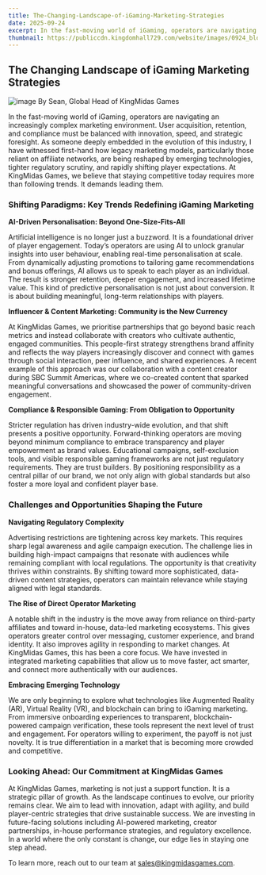 ```yaml
---
title: The-Changing-Landscape-of-iGaming-Marketing-Strategies
date: 2025-09-24
excerpt: In the fast-moving world of iGaming, operators are navigating an increasingly complex marketing environment. User acquisition, retention, and compliance must be balanced with innovation, speed, and strategic foresight. At KingMidas Games, we believe that staying competitive today requires more than following trends. It demands leading them.
thumbnail: https://publiccdn.kingdomhall729.com/website/images/0924_blog.jpg
---
```


## The Changing Landscape of iGaming Marketing Strategies
![image](https://publiccdn.kingdomhall729.com/website/images/0924_blog.jpg)
By Sean, Global Head of KingMidas Games


In the fast-moving world of iGaming, operators are navigating an increasingly complex marketing environment. User acquisition, retention, and compliance must be balanced with innovation, speed, and strategic foresight. As someone deeply embedded in the evolution of this industry, I have witnessed first-hand how legacy marketing models, particularly those reliant on affiliate networks, are being reshaped by emerging technologies, tighter regulatory scrutiny, and rapidly shifting player expectations.
At KingMidas Games, we believe that staying competitive today requires more than following trends. It demands leading them.


### Shifting Paradigms: Key Trends Redefining iGaming Marketing

**AI-Driven Personalisation: Beyond One-Size-Fits-All**

Artificial intelligence is no longer just a buzzword. It is a foundational driver of player engagement. Today’s operators are using AI to unlock granular insights into user behaviour, enabling real-time personalisation at scale. From dynamically adjusting promotions to tailoring game recommendations and bonus offerings, AI allows us to speak to each player as an individual. The result is stronger retention, deeper engagement, and increased lifetime value.
This kind of predictive personalisation is not just about conversion. It is about building meaningful, long-term relationships with players.


**Influencer & Content Marketing: Community is the New Currency**

At KingMidas Games, we prioritise partnerships that go beyond basic reach metrics and instead collaborate with creators who cultivate authentic, engaged communities. This people-first strategy strengthens brand affinity and reflects the way players increasingly discover and connect with games through social interaction, peer influence, and shared experiences. 
A recent example of this approach was our collaboration with a content creator during SBC Summit Americas, where we co-created content that sparked meaningful conversations and showcased the power of community-driven engagement.


**Compliance & Responsible Gaming: From Obligation to Opportunity**

Stricter regulation has driven industry-wide evolution, and that shift presents a positive opportunity. Forward-thinking operators are moving beyond minimum compliance to embrace transparency and player empowerment as brand values. Educational campaigns, self-exclusion tools, and visible responsible gaming frameworks are not just regulatory requirements. They are trust builders.
By positioning responsibility as a central pillar of our brand, we not only align with global standards but also foster a more loyal and confident player base.


### Challenges and Opportunities Shaping the Future

**Navigating Regulatory Complexity**

Advertising restrictions are tightening across key markets. This requires sharp legal awareness and agile campaign execution. The challenge lies in building high-impact campaigns that resonate with audiences while remaining compliant with local regulations.
The opportunity is that creativity thrives within constraints. By shifting toward more sophisticated, data-driven content strategies, operators can maintain relevance while staying aligned with legal standards.


**The Rise of Direct Operator Marketing**

A notable shift in the industry is the move away from reliance on third-party affiliates and toward in-house, data-led marketing ecosystems. This gives operators greater control over messaging, customer experience, and brand identity. It also improves agility in responding to market changes.
At KingMidas Games, this has been a core focus. We have invested in integrated marketing capabilities that allow us to move faster, act smarter, and connect more authentically with our audiences.


**Embracing Emerging Technology**

We are only beginning to explore what technologies like Augmented Reality (AR), Virtual Reality (VR), and blockchain can bring to iGaming marketing. From immersive onboarding experiences to transparent, blockchain-powered campaign verification, these tools represent the next level of trust and engagement.
For operators willing to experiment, the payoff is not just novelty. It is true differentiation in a market that is becoming more crowded and competitive.


### Looking Ahead: Our Commitment at KingMidas Games

At KingMidas Games, marketing is not just a support function. It is a strategic pillar of growth. As the landscape continues to evolve, our priority remains clear. We aim to lead with innovation, adapt with agility, and build player-centric strategies that drive sustainable success.
We are investing in future-facing solutions including AI-powered marketing, creator partnerships, in-house performance strategies, and regulatory excellence. In a world where the only constant is change, our edge lies in staying one step ahead.

To learn more, reach out to our team at [sales@kingmidasgames.com](mailto:sales@kingmidasgames.com).